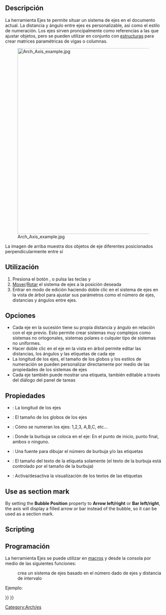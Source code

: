 <languages/>

{{Docnav
|[[BIM_Leader|Leader]]
|[[Arch_AxisSystem|AxisSystem]]
|[[BIM_Workbench|BIM]]
|IconL=BIM_Leader.svg
|IconR=Arch_AxisSystem.svg
|IconC=Workbench_BIM.svg
}}

{{VeryImportantMessage|THIS COMMAND IS PART OF THE INTEGRATED [[BIM_Workbench|BIM WORKBENCH]] IN V1.0<br>
This page has been updated for that version.}}

<div class="mw-translate-fuzzy">
{{GuiCommand/es
|Name=Arch Axis
|Name/es=Ejes de arquitectura
|MenuLocation=Arquitectura → Ejes
|Workbenches=[[Arch_Workbench/es|Arquitectura]]
|Shortcut={{KEY|A}} {{KEY|X}}
}}
</div>

<span id="Description"></span>
==Descripción==

<div class="mw-translate-fuzzy">
La herramienta Ejes te permite situar un sistema de ejes en el documento actual. La distancia y ángulo entre ejes es personalizable, así como el estilo de numeración. Los ejes sirven proncipalmente como referencias a las que ajustar objetos, pero se pueden utilizar en conjunto con [[Arch Structure/es|estructuras]] para crear matrices paramétricas de vigas o columnas.
</div>

[[Image:Arch Axis example.jpg|600px]]
<div class="mw-translate-fuzzy">
La imagen de arriba muestra dos objetos de eje diferentes posicionados perpendicularmente entre sí
</div>

<span id="Usage"></span>
<div class="mw-translate-fuzzy">
==Utilización==
</div>

<div class="mw-translate-fuzzy">
# Presiona el botón {{KEY|[[Image:Arch Axis.png|16px]] [[Arch Axis/es|Arch Axis]]}}, o pulsa las teclas {{KEY|A}} y {{KEY|X}}
# [[Draft Move/es|Mover]]/[[Draft Rotate/es|Rotar]] el sistema de ejes a la posición deseada
# Entrar en modo de edición haciendo doble clic en el sistema de ejes en la vista de árbol para ajustar sus parámetros como el número de ejes, distancias y ángulos entre ejes.
</div>

<span id="Options"></span>
==Opciones==

<div class="mw-translate-fuzzy">
* Cada eje en la sucesión tiene su propia distancia y ángulo en relación con el eje previo. Esto permite crear sistemas muy complejos como sistemas no ortogonales, sistemas polares o culquier tipo de sistemas no uniformes.
* Hacer doble clic en el eje en la vista en árbol permite editar las distancias, los ángulos y las etiquetas de cada eje
* La longitud de los ejes, el tamaño de los globos y los estilos de numeración se pueden personalizar directamente por medio de las propiedades de los sistemas de ejes
* Cada eje también puede mostrar una etiqueta, también editable a través del diálogo del panel de tareas
</div>

<span id="Properties"></span>
==Propiedades==

<div class="mw-translate-fuzzy">
* {{PropertyData/es|Length}}: La longitud de los ejes
* {{PropertyView/es|Bubble Size}}: El tamaño de los globos de los ejes
* {{PropertyView/es|Numeration style}}: Cómo se numeran los ejes: 1,2,3, A,B,C, etc...
* {{PropertyView/es|Bubble Position}}: Donde la burbuja se coloca en el eje: En el punto de inicio, punto final, ambos o ninguno.
* {{PropertyView/es|Font Name}}: Una fuente para dibujar el número de burbuja y/o las etiquetas
* {{PropertyView/es|Font Size}}: El tamaño del texto de la etiqueta solamente (el texto de la burbuja está controlado por el tamaño de la burbuja)
* {{PropertyView/es|Show Labels}}: Activa/desactiva la visualización de los textos de las etiquetas
</div>

==Use as section mark==

By setting the '''Bubble Position''' property to '''Arrow left/right''' or '''Bar left/right''', the axis will display a filled arrow or bar instead of the bubble, so it can be used as a section mark. {{Version|0.20}}

==Scripting==

<div class="mw-translate-fuzzy">
==Programación==
</div>

<div class="mw-translate-fuzzy">
La herramienta Ejes se puede utilizar en [[macros/es|macros]] y desde la consola por medio de las siguientes funciones:
</div>

{{Code|code=
Axes = makeAxis(num=5, size=1000, name="Axes")
}}

<div class="mw-translate-fuzzy">
: crea un sistema de ejes basado en el número dado de ejes y distancia de intervalo
</div>

Ejemplo:

{{Code|code=
import Draft, Arch

Axes = Arch.makeAxis(5, 1000)

Axes.ViewObject.LineWidth = 3
Axes.ViewObject.BubbleSize = 200
Axes.ViewObject.FontSize = 150

Axes2 = Arch.makeAxis(6, 500)

Axes2.ViewObject.LineWidth = 2
Axes2.ViewObject.BubbleSize = 200
Axes2.ViewObject.FontSize = 150
Axes2.ViewObject.NumberingStyle = "A,B,C"
FreeCAD.ActiveDocument.recompute()

Axes2.Length = 6000
Draft.rotate(Axes2, -90)
Draft.move(Axes2, FreeCAD.Vector(-1000, 2500, 0))
FreeCAD.ActiveDocument.recompute()
}}


<div class="mw-translate-fuzzy">
[[Category:Arch/es]]
</div>

{{BIM_Tools_navi{{#translation:}}}}
{{Userdocnavi{{#translation:}}}}